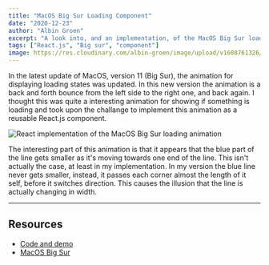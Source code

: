 ```yaml
---
title: "MacOS Big Sur Loading Component"
date: "2020-12-23"
author: "Albin Groen"
excerpt: "A look into, and an implementation, of the MacOS Big Sur loading bar"
tags: ["React.js", "Big sur", "component"]
image: https://res.cloudinary.com/albin-groen/image/upload/v1608761326/react-big-sur-loading-component_xohxh7.gif
---
```


In the latest update of MacOS, version 11 (Big Sur), the animation for displaying loading states was updated. In this new version the animation is a back and forth bounce from the left side to the right one, and back again. I thought this was quite a interesting animation for showing if something is loading and took upon the challange to implement this animation as a reusable React.js component.

![React implementation of the MacOS Big Sur loading animation](https://res.cloudinary.com/albin-groen/image/upload/v1608761326/react-big-sur-loading-component_xohxh7.gif)

The interesting part of this animation is that it appears that the blue part of the line gets smaller as it's moving towards one end of the line. This isn't actually the case, at least in my implementation. In my version the blue line never gets smaller, instead, it passes each corner almost the length of it self, before it switches direction. This causes the illusion that the line is actually changing in width.

---

## Resources

- [Code and demo](https://codepen.io/albingroen/pen/VwKaGNg)
- [MacOS Big Sur](https://www.apple.com/macos/big-sur/)
